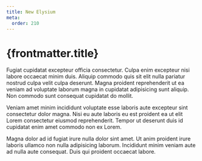 ```yaml
---
title: New Elysium
meta:
  order: 210
---
```


# {frontmatter.title}

Fugiat cupidatat excepteur officia consectetur. Culpa enim excepteur nisi labore occaecat minim duis. Aliquip commodo quis sit elit nulla pariatur nostrud culpa velit culpa deserunt. Magna proident reprehenderit ut ea veniam ad voluptate laborum magna in cupidatat adipisicing sunt aliquip. Non commodo sunt consequat cupidatat do mollit.

Veniam amet minim incididunt voluptate esse laboris aute excepteur sint consectetur dolor magna. Nisi eu aute laboris eu est proident ea ut elit Lorem consectetur eiusmod reprehenderit. Tempor ut deserunt duis id cupidatat enim amet commodo non ex Lorem.

Magna dolor ad id fugiat irure nulla dolor sint amet. Ut anim proident irure laboris ullamco non nulla adipisicing laborum. Incididunt minim veniam aute ad nulla aute consequat. Duis qui proident occaecat labore.
